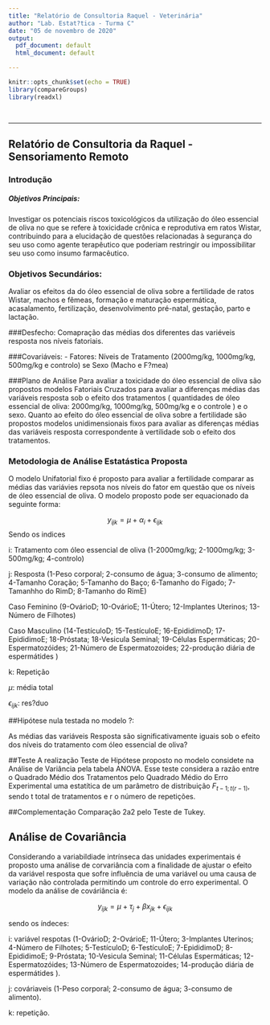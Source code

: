 ```yaml
---
title: "Relatório de Consultoria Raquel - Veterinária"
author: "Lab. Estat?tica - Turma C"
date: "05 de novembro de 2020"
output:
  pdf_document: default
  html_document: default

---
```


```r
knitr::opts_chunk$set(echo = TRUE)
library(compareGroups)
library(readxl)

 
```

***
## Relatório de Consultoria da Raquel  - Sensoriamento Remoto
### Introdução
##### Objetivos Principais:

Investigar os potenciais riscos toxicológicos da utilização do óleo essencial de oliva no que se refere à toxicidade crônica e reprodutiva em ratos Wistar, contribuindo para a elucidação de questões relacionadas à segurança do seu uso como agente terapêutico que poderiam restringir ou impossibilitar seu uso como insumo farmacêutico. 

### Objetivos Secundários:

Avaliar os efeitos da do óleo essencial de oliva sobre a fertilidade de ratos Wistar, machos e fêmeas, formação e maturação espermática, acasalamento, fertilização, desenvolvimento pré-natal, gestação, parto e lactação.  

###Desfecho:
Comapração das médias dos diferentes das variéveis resposta nos níveis fatoriais.

###Covariáveis:
- Fatores: Níveis de Tratamento (2000mg/kg, 1000mg/kg, 500mg/kg e controlo) se Sexo (Macho e F?mea)



###Plano de Análise
Para avaliar a toxicidade do óleo essencial de oliva são propostos modelos Fatoriais Cruzados para avaliar a
diferenças médias das variáveis resposta sob o efeito dos tratamentos ( quantidades de óleo essencial de oliva:
2000mg/kg, 1000mg/kg, 500mg/kg e o controle ) e o sexo.
Quanto ao efeito do óleo essencial de oliva sobre a fertilidade são propostos modelos unidimensionais fixos para
avaliar as diferenças médias das variáveis resposta correspondente à vertilidade sob o efeito dos tratamentos.

### Metodologia de Análise Estatástica Proposta

O modelo Unifatorial fixo é proposto para avaliar a fertilidade comparar as médias das variávies repsota nos
níveis do fator em questão que os níveis de óleo essencial de oliva. O modelo proposto pode ser equacionado
da seguinte forma:

$$
y_{ijk}= \mu + \alpha_i +\epsilon_{ijk}
$$
Sendo os indices

i: Tratamento com óleo essencial de oliva (1-2000mg/kg; 2-1000mg/kg; 3-500mg/kg; 4-controlo)

j: Resposta (1-Peso corporal; 2-consumo de água; 3-consumo de alimento; 4-Tamanho Coração; 5-Tamanho do Baço; 6-Tamanho do Fígado; 7-Tamanhho do RimD; 8-Tamanho do RimE)

Caso Feminino (9-OvárioD; 10-OvárioE; 11-Útero; 12-Implantes Uterinos; 13-Número de Filhotes)

Caso Masculino (14-TestículoD; 15-TestículoE; 16-EpididimoD; 17-EpididimoE; 18-Próstata; 18-Vesicula
Seminal; 19-Células Espermáticas; 20-Espermatozóides; 21-Número de Espermatozoides; 22-produção diária
de espermátides )
    
    
k: Repetição

$\mu$: média total 

$\epsilon_{ijk}$: res?duo

##Hipótese nula testada no modelo ?:

As médias das variáveis Resposta são significativamente iguais sob o efeito dos níveis do tratamento com óleo
essencial de oliva?

##Teste
A realização Teste de Hipótese proposto no modelo considete na Análise de Variância pela tabela ANOVA.
Esse teste considera a razão entre o Quadrado Médio dos Tratamentos pelo Quadrado Médio do Erro
Experimental uma estatítica de um parâmetro de distribuição $F_{t−1;t(r−1)}$, sendo t total de tratamentos e r o número de repetições.


##Complementação
Comparação 2a2 pelo Teste de Tukey.

## Análise de Covariância

Considerando a variabildiade intrínseca das unidades experimentais é proposto uma análise de corvariância com a finalidade de ajustar o efeito da variável resposta que sofre influência de uma variável ou uma causa de variação não controlada permitindo um controle do erro experimental. O modelo da análise de cováriância é:

$$
y_{ijk} = \mu + \tau_j + \beta x_{jk} +\epsilon_{ijk}
$$

sendo os índeces:

i: variável respotas (1-OvárioD; 2-OvárioE; 11-Útero; 3-Implantes Uterinos; 4-Número de Filhotes; 5-TestículoD; 6-TestículoE; 7-EpididimoD; 8-EpididimoE; 9-Próstata; 10-Vesicula
Seminal; 11-Células Espermáticas; 12-Espermatozóides; 13-Número de Espermatozoides; 14-produção diária
de espermátides ).

j: cováriaveis (1-Peso corporal; 2-consumo de água; 3-consumo de alimento).

k: repetição.
















